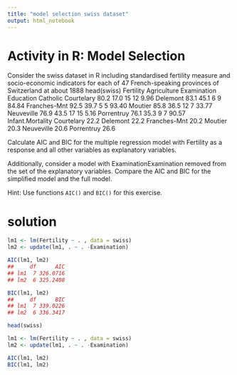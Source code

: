 ```yaml
---
title: "model selection swiss dataset"
output: html_notebook
---
```


# Activity in R: Model Selection
Consider the swiss dataset in R including standardised fertility measure and
socio-economic indicators for each of 47 French-speaking provinces of
Switzerland at about 1888 head(swiss)
             Fertility  Agriculture  Examination  Education  Catholic
Courtelary        80.2         17.0           15         12      9.96
Delemont          83.1         45.1            6          9     84.84
Franches-Mnt      92.5         39.7            5          5     93.40
Moutier           85.8         36.5           12          7     33.77
Neuveville        76.9         43.5           17         15      5.16
Porrentruy        76.1         35.3            9          7     90.57
             Infant.Mortality
Courtelary               22.2
Delemont                 22.2
Franches-Mnt             20.2
Moutier                  20.3
Neuveville               20.6
Porrentruy               26.6

Calculate AIC and BIC for the multiple regression model with Fertility as a
response and all other variables as explanatory variables.

Additionally, consider a model with ExaminationExamination removed from the
set of the explanatory variables. Compare the AIC and BIC for the simplified
model and the full model.

Hint: Use functions `AIC()` and `BIC()` for this exercise.

# solution

```r
lm1 <- lm(Fertility ~ . , data = swiss)
lm2 <- update(lm1, . ~ . -Examination)

AIC(lm1, lm2)
##     df      AIC
## lm1  7 326.0716
## lm2  6 325.2408

BIC(lm1, lm2)
##     df      BIC
## lm1  7 339.0226
## lm2  6 336.3417
```


```r
head(swiss)

lm1 <- lm(Fertility ~ . , data = swiss)
lm2 <- update(lm1, . ~ . -Examination)

AIC(lm1, lm2)
BIC(lm1, lm2)
```

